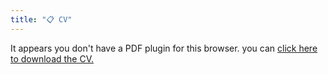```yaml
---
title: "📋 CV"
---
```


```{=html}
<object data="assets/PDFs/cv.pdf" type="application/pdf" width="100%" height="100%" style="min-height:100vh;">
    <p>It appears you don't have a PDF plugin for this browser.
    you can <a href="assets/PDFs/cv.pdf">click here to
    download the CV.</a></p>
</object>
```
